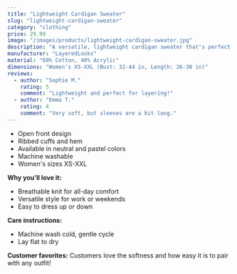 ```yaml
---
title: "Lightweight Cardigan Sweater"
slug: "lightweight-cardigan-sweater"
category: "clothing"
price: 29.99
image: "/images/products/lightweight-cardigan-sweater.jpg"
description: "A versatile, lightweight cardigan sweater that's perfect for layering in any season. Soft, breathable knit for all-day comfort."
manufacturer: "LayeredLooks"
material: "60% Cotton, 40% Acrylic"
dimensions: "Women's XS-XXL (Bust: 32-44 in, Length: 26-30 in)"
reviews:
  - author: "Sophie M."
    rating: 5
    comment: "Lightweight and perfect for layering!"
  - author: "Emma T."
    rating: 4
    comment: "Very soft, but sleeves are a bit long."
---
```


- Open front design
- Ribbed cuffs and hem
- Available in neutral and pastel colors
- Machine washable
- Women's sizes XS-XXL

**Why you'll love it:**
- Breathable knit for all-day comfort
- Versatile style for work or weekends
- Easy to dress up or down

**Care instructions:**
- Machine wash cold, gentle cycle
- Lay flat to dry

**Customer favorites:**
Customers love the softness and how easy it is to pair with any outfit!
